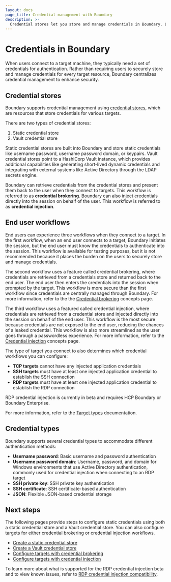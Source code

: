 ```yaml
---
layout: docs
page_title: Credential management with Boundary
description: >-
  Credential stores let you store and manage credentials in Boundary. Learn about configuring user workflows with credential management or credential injection.
---
```


# Credentials in Boundary

When users connect to a target machine, they typically need a set of credentials for authentication. Rather than requiring users to securely store and manage credentials for every target resource, Boundary centralizes credential management to enhance security.

## Credential stores

Boundary supports credential management using [credential stores](/boundary/docs/domain-model/credential-stores), which are resources that store credentials for various targets.

There are two types of credential stores:

1. Static credential store
2. Vault credential store

Static credential stores are built into Boundary and store static credentials like username password, username password domain, or keypairs. Vault credential stores point to a HashiCorp Vault instance, which provides additional capabilities like generating short-lived dynamic credentials and integrating with external systems like Active Directory through the LDAP secrets engine.

Boundary can retrieve credentials from the credential stores and present them back to the user when they connect to targets. This workflow is referred to as **credential brokering**. Boundary can also inject credentials directly into the session on behalf of the user. This workflow is referred to as **credential injection**.


## End user workflows

End users can experience three workflows when they connect to a target. In the first workflow, when an end user connects to a target, Boundary initiates the session, but the end user must know the credentials to authenticate into the session. This workflow is available for testing purposes, but it is not recommended because it places the burden on the users to securely store and manage credentials.

The second workflow uses a feature called credential brokering, where credentials are retrieved from a credentials store and returned back to the end user. The end user then enters the credentials into the session when prompted by the target. This workflow is more secure than the first workflow since credentials are centrally managed through Boundary. For more information, refer to the the [Credential brokering](/boundary/docs/concepts/credential-management#credential-brokering) concepts page.

The third workflow uses a featured called credential injection, where credentials are retrieved from a credential store and injected directly into the session on behalf of the end user. This workflow is the most secure because credentials are not exposed to the end user, reducing the chances of a leaked credential. This workflow is also more streamlined as the user goes through a passwordless experience. For more information, refer to the [Credential injection](/boundary/docs/concepts/credential-management#credential-injection) concepts page.

The type of target you connect to also determines which credential workflows you can configure:

- **TCP targets** cannot have any injected application credentials
- **SSH targets** must have at least one injected application credential to establish the SSH connection
- **RDP targets** must have at least one injected application credential to establish the RDP connection

<Note>

RDP credential injection is currently in beta and requires HCP Boundary or Boundary Enterprise.

</Note>

For more information, refer to the [Target types](/boundary/docs/domain-model/targets#target-types) documentation.

## Credential types

Boundary supports several credential types to accommodate different authentication methods:

- **Username password**: Basic username and password authentication
- **Username password domain**: Username, password, and domain for Windows environments that use Active Directory authentication, commonly used for credential injection when connecting to an RDP target
- **SSH private key**: SSH private key authentication
- **SSH certificate**: SSH certificate-based authentication
- **JSON**: Flexible JSON-based credential storage

## Next steps

The following pages provide steps to configure static credentials using both a static credential store and a Vault credential store. You can also configure targets for either credential brokering or credential injection workflows.

- [Create a static credential store](/boundary/docs/credentials/static-cred-boundary)
- [Create a Vault credential store](/boundary/docs/credentials/static-cred-vault)
- [Configure targets with credential brokering](/boundary/docs/credentials/configure-credential-brokering)
- [Configure targets with credential injection](/boundary/docs/credentials/configure-credential-injection)

To learn more about what is supported for the RDP credential injection beta and to view known issues, refer to [RDP credential injection compatibility](/boundary/docs/credentials/rdp-testing-and-compatibility-matrix).

